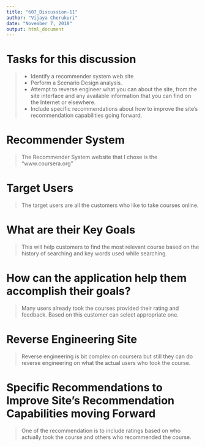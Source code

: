 ```yaml
---
title: "607_Discussion-11"
author: "Vijaya Cherukuri"
date: "November 7, 2018"
output: html_document
---
```


# Tasks for this discussion
> - Identify a recommender system web site
 - Perform a Scenario Design analysis.
 - Attempt to reverse engineer what you can about the site, from the site interface and any available information that you can find on the Internet or elsewhere.
 - Include specific recommendations about how to improve the site's recommendation capabilities going forward.
 
# Recommender System
> The Recommender System website that I chose is the "www.coursera.org"

# Target Users
> The target users are all the customers who like to take courses online.
 
# What are their Key Goals
> This will help customers to find the most relevant course based on the history of searching and key words used while searching.

# How can the application help them accomplish their goals?
> Many users already took the courses provided their rating and feedback. Based on this customer can select appropriate one.
 
# Reverse Engineering Site
> Reverse engineering is bit complex on coursera but still they can do reverse engineering on what the actual users who took the course.

# Specific Recommendations to Improve Site's Recommendation Capabilities moving Forward
> One of the recommendation is to include ratings based on who actually took the course and others who recommended the course.